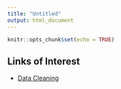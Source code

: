 ```yaml
---
title: "Untitled"
output: html_document
---
```


```r
knitr::opts_chunk$set(echo = TRUE)
```

## Links of Interest

- [Data Cleaning](index.html)

